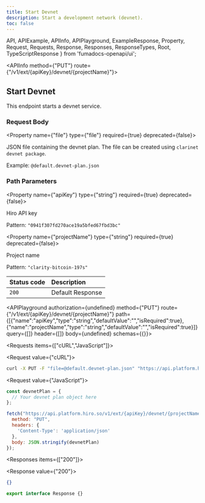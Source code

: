 ```yaml
---
title: Start Devnet
description: Start a development network (devnet).
toc: false
---
```


  API,
  APIExample,
  APIInfo,
  APIPlayground,
  ExampleResponse,
  Property,
  Request,
  Requests,
  Response,
  Responses,
  ResponseTypes,
  Root,
  TypeScriptResponse
} from 'fumadocs-openapi/ui';

<Root baseUrl="https://api.platform.hiro.so">

<API>

<APIInfo method={"PUT"} route={"/v1/ext/{apiKey}/devnet/{projectName}"}>

## Start Devnet

This endpoint starts a devnet service.

### Request Body

<Property name={"file"} type={"file"} required={true} deprecated={false}>
  
JSON file containing the devnet plan. The file can be created using `clarinet devnet package`.

<span>Example: `@default.devnet-plan.json`</span>

</Property>

### Path Parameters

<Property name={"apiKey"} type={"string"} required={true} deprecated={false}>

Hiro API key

<span>Pattern: `"0941f307fd270ace19a5bfed67fbd3bc"`</span>

</Property>

<Property name={"projectName"} type={"string"} required={true} deprecated={false}>

Project name

<span>Pattern: `"clarity-bitcoin-197s"`</span>

</Property>

| Status code | Description |
| :----------- | :----------- |
| `200` | Default Response |

<APIPlayground authorization={undefined} method={"PUT"} route={"/v1/ext/{apiKey}/devnet/{projectName}"} path={[{"name":"apiKey","type":"string","defaultValue":"","isRequired":true},{"name":"projectName","type":"string","defaultValue":"","isRequired":true}]} query={[]} header={[]} body={undefined} schemas={{}}>

</APIPlayground>

</APIInfo>

<APIExample>

<Requests items={["cURL","JavaScript"]}>

<Request value={"cURL"}>

```bash
curl -X PUT -F "file=@default.devnet-plan.json" "https://api.platform.hiro.so/v1/ext/{apiKey}/devnet/{projectName}"
```

</Request>

<Request value={"JavaScript"}>

```js
const devnetPlan = {
  // Your devnet plan object here
};

fetch("https://api.platform.hiro.so/v1/ext/{apiKey}/devnet/{projectName}", {
  method: "PUT",
  headers: {
    'Content-Type': 'application/json'
  },
  body: JSON.stringify(devnetPlan)
});
```

</Request>

</Requests>

<Responses items={["200"]}>

<Response value={"200"}>

<ResponseTypes>

<ExampleResponse>

```json
{}
```

</ExampleResponse>

<TypeScriptResponse>

```ts
export interface Response {}
```

</TypeScriptResponse>

</ResponseTypes>

</Response>

</Responses>

</APIExample>

</API>

</Root>
